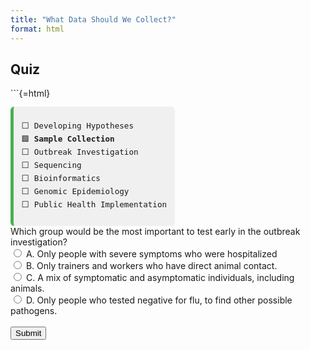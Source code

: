 ```yaml
---
title: "What Data Should We Collect?"
format: html
---
```


## Quiz


```{=html}
<div style="font-family:monospace; font-size: 0.9em; background:#f0f0f0; border-left: 5px solid #4CAF50; padding: 0.75em 1em; margin-top: 1em; border-radius: 6px; width: fit-content;">
⬜ Developing Hypotheses<br>
🟩 <strong>Sample Collection</strong><br>
⬜ Outbreak Investigation<br>
⬜ Sequencing<br>
⬜ Bioinformatics<br>
⬜ Genomic Epidemiology <br>
⬜ Public Health Implementation
</div>


<form id="quiz">
    <label for="question1">Which group would be the most important to test early in the outbreak investigation?</label><br>
    <input type="radio" id="answer1" name="question1" value="A"> A. Only people with severe symptoms who were hospitalized<br>
    <input type="radio" id="answer2" name="question1" value="B"> B. Only trainers and workers who have direct animal contact.<br>
    <input type="radio" id="answer3" name="question1" value="C"> C. A mix of symptomatic and asymptomatic individuals, including animals.<br>
    <input type="radio" id="answer4" name="question1" value="D"> D. Only people who tested negative for flu, to find other possible pathogens.<br>
    <br>
    <input type="button" value="Submit" onclick="checkAnswers()">
</form>

<p id="result"></p>

<script>
    function checkAnswers() {
        var correct = document.getElementById('answer3').checked;
        var resultText = correct ? "Correct! Testing both symptomatic and asymptomatic individuals, as well as animals, provides the best chance of identifying the virus and its transmission routes. What do you think? Do you think this approach can help to capture a broader picture of the outbreak, rather than focusing on those already severely ill?" : "Incorrect. Think carefully!";
        document.getElementById('result').innerText = resultText;
    }
</script>